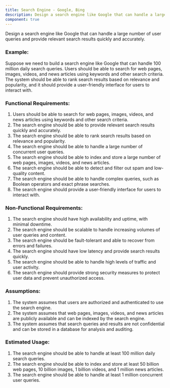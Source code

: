```yaml
---
title: Search Engine - Google, Bing
description: Design a search engine like Google that can handle a large number of user queries and provide relevant search results quickly and accurately.
component: true
---
```


Design a search engine like Google that can handle a large number of user queries and provide relevant search results quickly and accurately.

### Example:

Suppose we need to build a search engine like Google that can handle 100 million daily search queries. Users should be able to search for web pages, images, videos, and news articles using keywords and other search criteria. The system should be able to rank search results based on relevance and popularity, and it should provide a user-friendly interface for users to interact with.

### Functional Requirements:

1. Users should be able to search for web pages, images, videos, and news articles using keywords and other search criteria.
2. The search engine should be able to provide relevant search results quickly and accurately.
3. The search engine should be able to rank search results based on relevance and popularity.
4. The search engine should be able to handle a large number of concurrent user queries.
5. The search engine should be able to index and store a large number of web pages, images, videos, and news articles.
6. The search engine should be able to detect and filter out spam and low-quality content.
7. The search engine should be able to handle complex queries, such as Boolean operators and exact phrase searches.
8. The search engine should provide a user-friendly interface for users to interact with.

### Non-Functional Requirements:

1. The search engine should have high availability and uptime, with minimal downtime.
2. The search engine should be scalable to handle increasing volumes of user queries and content.
3. The search engine should be fault-tolerant and able to recover from errors and failures.
4. The search engine should have low latency and provide search results quickly.
5. The search engine should be able to handle high levels of traffic and user activity.
6. The search engine should provide strong security measures to protect user data and prevent unauthorized access.

### Assumptions:

1. The system assumes that users are authorized and authenticated to use the search engine.
2. The system assumes that web pages, images, videos, and news articles are publicly available and can be indexed by the search engine.
3. The system assumes that search queries and results are not confidential and can be stored in a database for analysis and auditing.

### Estimated Usage:

1. The search engine should be able to handle at least 100 million daily search queries.
2. The search engine should be able to index and store at least 50 billion web pages, 10 billion images, 1 billion videos, and 1 million news articles.
3. The search engine should be able to handle at least 1 million concurrent user queries.
